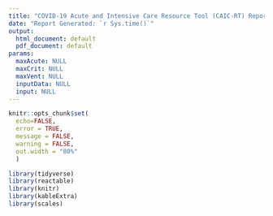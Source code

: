 ```yaml
---
title: "COVID-19 Acute and Intensive Care Resource Tool (CAIC-RT) Report"
date: "Report Generated: `r Sys.time()`"
output: 
  html_document: default
  pdf_document: default
params:
  maxAcute: NULL
  maxCrit: NULL
  maxVent: NULL
  inputData: NULL
  input: NULL
---
```


```r
knitr::opts_chunk$set(
  echo=FALSE, 
  error = TRUE, 
  message = FALSE, 
  warning = FALSE,
  out.width = "80%"
  )

library(tidyverse)
library(reactable)
library(knitr)
library(kableExtra)
library(scales)
```
